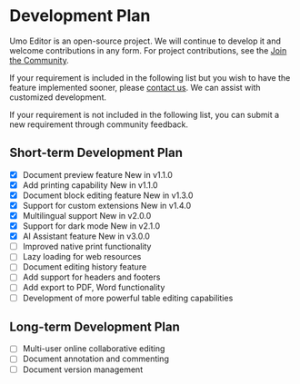 
# Development Plan

Umo Editor is an open-source project. We will continue to develop it and welcome contributions in any form. For project contributions, see the [Join the Community](/en/docs/#join-the-community).

If your requirement is included in the following list but you wish to have the feature implemented sooner, please [contact us](/en/docs/#contact-us). We can assist with customized development.

If your requirement is not included in the following list, you can submit a new requirement through community feedback.

## Short-term Development Plan

- [x] Document preview feature <Badge theme="success">New in v1.1.0</Badge>
- [x] Add printing capability <Badge theme="success">New in v1.1.0</Badge>
- [x] Document block editing feature <Badge theme="success">New in v1.3.0</Badge>
- [x] Support for custom extensions <Badge theme="success">New in v1.4.0</Badge>
- [x] Multilingual support <Badge theme="success">New in v2.0.0</Badge>
- [x] Support for dark mode <Badge theme="success">New in v2.1.0</Badge>
- [x] AI Assistant feature <Badge theme="success">New in v3.0.0</Badge>
- [ ] Improved native print functionality
- [ ] Lazy loading for web resources
- [ ] Document editing history feature
- [ ] Add support for headers and footers
- [ ] Add export to PDF, Word functionality
- [ ] Development of more powerful table editing capabilities

## Long-term Development Plan

- [ ] Multi-user online collaborative editing
- [ ] Document annotation and commenting
- [ ] Document version management